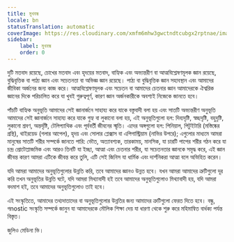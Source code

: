```yaml
---
title: মুখবন্ধ
locale: bn
statusTranslation: automatic
coverImage: https://res.cloudinary.com/xmfm6mhw3gwctndtcubgx2rptnae/image/upload/v1741354450/small_cover_introduccion_a_la_gnosis_57a3fc8d72.webp
sidebar:
    label: মুখবন্ধ
    order: 0
---
```

দুটি মতবাদ রয়েছে, চোখের মতবাদ এবং হৃদয়ের মতবাদ, বাহ্যিক এবং অভ্যন্তরীণ বা আত্মবিশ্লেষণমূলক জ্ঞান রয়েছে, বুদ্ধিবৃত্তিক বা পাঠ্য জ্ঞান এবং সচেতনতা বা অভিজ্ঞ জ্ঞান রয়েছে। পাঠ্য বা বুদ্ধিবৃত্তিক জ্ঞান সহাবস্থান এবং আমাদের জীবিকা অর্জনের জন্য কাজ করে। আত্মবিশ্লেষণমূলক এবং সচেতন বা আমাদের চেতনার জ্ঞান আমাদেরকে ঐশ্বরিক জ্ঞানের দিকে পরিচালিত করে যা খুবই গুরুত্বপূর্ণ, কারণ জ্ঞান অর্জনকারীকে অবশ্যই নিজেকে জানতে হবে।

পাঁচটি বাহ্যিক অনুভূতি আমাদের সেই জ্ঞানার্জনে সাহায্য করে যাকে বস্তুবাদী বলা হয় এবং সাতটি অভ্যন্তরীণ অনুভূতি আমাদের সেই জ্ঞানার্জনে সাহায্য করে যাকে গুহ্য বা লুকানো বলা হয়, এই অনুভূতিগুলো হল: দিব্যদৃষ্টি, স্বচ্ছদৃষ্টি, বহুদৃষ্টি, লুকানো শ্রবণ, অন্তর্দৃষ্টি, টেলিপ্যাথিক এবং পূর্ববর্তী জীবনের স্মৃতি। এদের অঙ্গগুলো হল: পিনিয়াল, পিটুইটারি (মস্তিষ্কের গ্রন্থি), থাইরয়েড (গলার আপেল), হৃদয় এবং সোলার প্লেক্সাস বা এপিগাস্ট্রিয়াম (নাভির উপরে); এগুলোর মাধ্যমে আমরা মানুষের সাতটি শরীর সম্পর্কে জানতে পারি: ভৌত, অত্যাবশ্যক, তারকাময়, মানসিক, যা চারটি পাপের শরীর গঠন করে যা চন্দ্র প্রোটোপ্লাজমিক এবং আরও তিনটি যা ইচ্ছা, আত্মা এবং চেতনার শরীর, যা সচেতনতার জ্ঞানকে সমৃদ্ধ করে, এই জ্ঞান জীবন্ত কারণ আমরা এটিকে জীবন্ত করে তুলি, এটি সেই জিনিস যা ধার্মিক এবং দার্শনিকরা আত্মা বলে অভিহিত করেন।

যদি আমরা আমাদের অনুভূতিগুলোর উন্নতি করি, তবে আমাদের জ্ঞানও উন্নত হবে। যখন আমরা আমাদের ত্রুটিগুলো দূর করি তখন অনুভূতির উন্নতি ঘটে, যদি আমরা মিথ্যাবাদী হই তবে আমাদের অনুভূতিগুলোও মিথ্যাবাদী হয়, যদি আমরা বদমাশ হই, তবে আমাদের অনুভূতিগুলোও তাই হবে।

এই সংস্কৃতিতে, আমাদের তথ্যদাতাদের বা অনুভূতিগুলোর উন্নতির জন্য আমাদের ত্রুটিগুলো ফেরত দিতে হবে। বন্ধু, গnostic সংস্কৃতি সম্পর্কে জানুন যা আমাদেরকে মৌলিক শিক্ষা দেয় যা ধারণা থেকে শুরু করে মহিমান্বিত বার্ধক্য পর্যন্ত বিস্তৃত।

জুলিও মেডিনা ভি।

